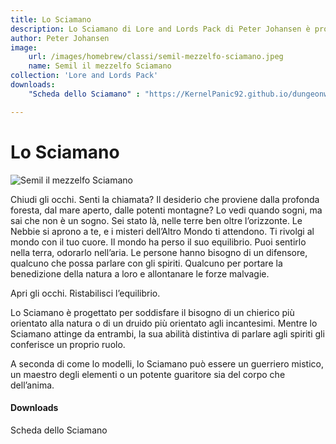 ```yaml
---
title: Lo Sciamano
description: Lo Sciamano di Lore and Lords Pack di Peter Johansen è progettato per soddisfare il bisogno di un chierico più orientato alla natura o di un druido più orientato agli incantesimi. Mentre lo Sciamano attinge da entrambi, la sua abilità distintiva di parlare agli spiriti gli conferisce un proprio ruolo.
author: Peter Johansen
image:
    url: /images/homebrew/classi/semil-mezzelfo-sciamano.jpeg
    name: Semil il mezzelfo Sciamano
collection: 'Lore and Lords Pack'
downloads:
    "Scheda dello Sciamano" : "https://KernelPanic92.github.io/dungeonworld-ita/classi/community/Peter%20Johansen/Lore%20and%20Lords%20Pack/sciamano.pdf"

---
```


# Lo Sciamano

![Semil il mezzelfo Sciamano](/images/homebrew/classi/semil-mezzelfo-sciamano.jpeg)

Chiudi gli occhi. Senti la chiamata? Il desiderio che proviene dalla profonda foresta, dal mare aperto, dalle potenti montagne? Lo vedi quando sogni, ma sai che non è un sogno. Sei stato là, nelle terre ben oltre l’orizzonte. Le Nebbie si aprono a te, e i misteri dell’Altro Mondo ti attendono.
Ti rivolgi al mondo con il tuo cuore. Il mondo ha perso il suo equilibrio. Puoi sentirlo nella terra, odorarlo nell’aria. Le persone hanno bisogno di un difensore, qualcuno che possa parlare con gli spiriti. Qualcuno per portare la benedizione della natura a loro e allontanare le forze malvagie.

Apri gli occhi. Ristabilisci l’equilibrio.

Lo Sciamano è progettato per soddisfare il bisogno di un chierico più orientato alla natura o di un druido più orientato agli incantesimi. Mentre lo Sciamano attinge da entrambi, la sua abilità distintiva di parlare agli spiriti gli conferisce un proprio ruolo.

A seconda di come lo modelli, lo Sciamano può essere un guerriero mistico, un maestro degli elementi o un potente guaritore sia del corpo che dell’anima.

#### Downloads

<DownloadLink href="https://KernelPanic92.github.io/dungeonworld-ita/classi/community/Peter%20Johansen/Lore%20and%20Lords%20Pack/sciamano.pdf">Scheda dello Sciamano</DownloadLink>
